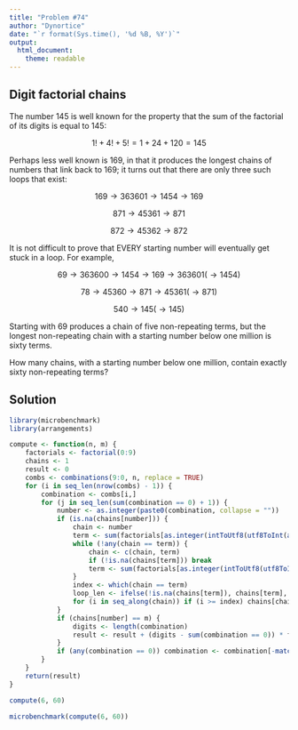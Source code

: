 ```yaml
---
title: "Problem #74"
author: "Dynortice"
date: "`r format(Sys.time(), '%d %B, %Y')`"
output:
  html_document:
    theme: readable
---
```


## Digit factorial chains

The number $145$ is well known for the property that the sum of the factorial of its digits is equal to $145$:

$$1! + 4! + 5! = 1 + 24 + 120 = 145$$

Perhaps less well known is $169$, in that it produces the longest chains of numbers that link back to $169$; it turns out that there are only three such loops that exist:

$$169 \to 363601 \to 1454 \to 169$$

$$871 \to 45361 \to 871$$

$$872 \to 45362 \to 872$$

It is not difficult to prove that EVERY starting number will eventually get stuck in a loop. For example,

$$69 \to 363600 \to 1454 \to 169 \to 363601 (\to 1454)$$

$$78 \to 45360 \to 871 \to 45361 (\to 871)$$

$$540 \to 145 (\to 145)$$

Starting with $69$ produces a chain of five non-repeating terms, but the longest non-repeating chain with a starting number below one million is sixty terms.

How many chains, with a starting number below one million, contain exactly sixty non-repeating terms?

## Solution
```r
library(microbenchmark)
library(arrangements)
```

```r
compute <- function(n, m) {
    factorials <- factorial(0:9)
    chains <- 1
    result <- 0
    combs <- combinations(9:0, n, replace = TRUE)
    for (i in seq_len(nrow(combs) - 1)) {
        combination <- combs[i,]
        for (j in seq_len(sum(combination == 0) + 1)) {
            number <- as.integer(paste0(combination, collapse = ""))
            if (is.na(chains[number])) {
                chain <- number
                term <- sum(factorials[as.integer(intToUtf8(utf8ToInt(as.character(number)), multiple = TRUE)) + 1])
                while (!any(chain == term)) {
                    chain <- c(chain, term)
                    if (!is.na(chains[term])) break
                    term <- sum(factorials[as.integer(intToUtf8(utf8ToInt(as.character(term)), multiple = TRUE)) + 1])
                }
                index <- which(chain == term)
                loop_len <- ifelse(!is.na(chains[term]), chains[term], length(chain) - index + 1)
                for (i in seq_along(chain)) if (i >= index) chains[chain[i]] <- loop_len else chains[chain[i]] <- index - i + loop_len
            }
            if (chains[number] == m) {
                digits <- length(combination)
                result <- result + (digits - sum(combination == 0)) * factorials[digits] / prod(factorials[table(combination) + 1])
            }
            if (any(combination == 0)) combination <- combination[-match(0, combination)]
        }
    }
    return(result)
}
```

```r
compute(6, 60)
```

```r
microbenchmark(compute(6, 60))
```